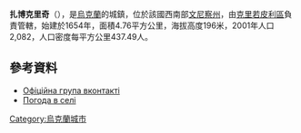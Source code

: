 {{coord|48|23|7|N|29|0|24|E|scale:30000|display=title}}

'''扎博克里奇'''（{{lang-uk|Жабокрич}}），是[[烏克蘭|烏克蘭]]的城鎮，位於該國西南部[[文尼察州|文尼察州]]，由[[克里若皮利區|克里若皮利區]]負責管轄，始建於1654年，面積4.76平方公里，海拔高度196米，2001年人口2,082，人口密度每平方公里437.49人。

==參考資料==
* [http://vk.com/zhabokrich Офіційна група вконтакті ]
* [http://weather.in.ua/ua/vinnickaja/7648 Погода в селі ] {{Wayback|url=http://weather.in.ua/ua/vinnickaja/7648 |date=20111220122054 }}

{{Ukraine-geo-stub}}
[[Category:烏克蘭城市|Category:烏克蘭城市]]